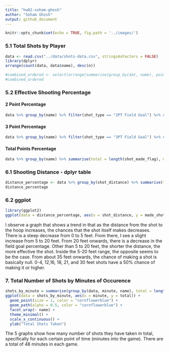 ```yaml
---
title: "hw02-soham-ghosh"
author: "Soham Ghosh"
output: github_document
---
```


```r
knitr::opts_chunk$set(echo = TRUE, fig.path = '../images/')
```

### 5.1 Total Shots by Player
```r

data <- read.csv("../data/shots-data.csv", stringsAsFactors = FALSE)
library(dplyr)
arrange(count(data, data$name), desc(n))

#combined_ordered <- select(arrange(summarise(group_by(dat, name), points = nrow(shot_type)), desc(points)), name, points)
#combined_ordered
```

### 5.2 Effective Shooting Percentage
#### 2 Point Percentage
```r
data %>% group_by(name) %>% filter(shot_type == "2PT Field Goal") %>% summarise(total = length(shot_type), made = length(shot_made_flag[shot_made_flag == "made_shot"]), perc_made = made / total) %>% arrange(desc(perc_made))
```
#### 3 Point Percentage 
```r
data %>% group_by(name) %>% filter(shot_type == "3PT Field Goal") %>% summarise(total = length(shot_type), made = length(shot_made_flag[shot_made_flag == "made_shot"]), perc_made = made / total) %>% arrange(desc(perc_made))
```
#### Total Points Percentage
```r
data %>% group_by(name) %>% summarise(total = length(shot_made_flag), made = length(shot_made_flag[shot_made_flag == "made_shot"]), perc_made = made / total) %>% arrange(desc(perc_made))
```

### 6.1 Shooting Distance - dplyr table
```r
distance_percentage <- data %>% group_by(shot_distance) %>% summarise(total = length(shot_made_flag), made = length(shot_made_flag[shot_made_flag == "made_shot"]), made_shot_prop = made / total) %>% select(shot_distance, made_shot_prop) %>% arrange(shot_distance)
distance_percentage
```

### 6.2 ggplot
```r
library(ggplot2)
ggplot(data = distance_percentage, aes(x = shot_distance, y = made_shot_prop)) +geom_point() + theme_minimal()
```
I observe a graph that shows a trend in that as the distance from the shot to the hoop increases, the chances that the shot itself makes decreases. There is a steep decrease from 0 to 5 feet. From there, I see a slight increase from 5 to 20 feet. From 20 feet onwards, there is a decrease in the field goal percentage. Other than 5 to 20 feet, the shorter the distance, the more effective the shot. Inside the 5-20 feet range, the opposite seems to be the case. From about 35 feet onwards, the chance of making a shot is basically null. 0-4, 12,16, 18, 21, and 30 feet shots have a 50% chance of making it or higher. 

### 7. Total Number of Shots by Minutes of Occurence

```r
shots_by_minute = summarise(group_by(data, minute, name), total = length(shot_type))
ggplot(data = shots_by_minute, aes(x = minute, y = total)) + 
  geom_point(size = 1, color = "cornflowerblue") +
  geom_path(alpha = 0.5, color = "cornflowerblue") +
  facet_wrap(~ name) +
  theme_minimal() +
  scale_x_continuous() +
  ylab("Total Shots Taken") 
```
The 5 graphs show how many number of shots they have taken in total, specifically for each certain point of time (minutes into the game). There are a total of 48 minutes in each game. 
